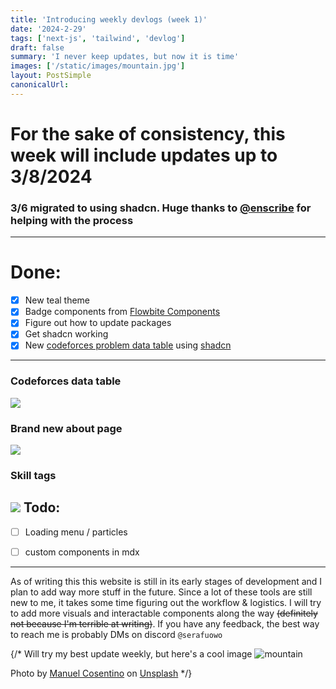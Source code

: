 ```yaml
---
title: 'Introducing weekly devlogs (week 1)'
date: '2024-2-29'
tags: ['next-js', 'tailwind', 'devlog']
draft: false
summary: 'I never keep updates, but now it is time'
images: ['/static/images/mountain.jpg']
layout: PostSimple
canonicalUrl:
---
```

# For the sake of consistency, this week will include updates up to 3/8/2024 <br/>

### 3/6 migrated to using shadcn. Huge thanks to [**@enscribe**](https://github.com/jktrn) for helping with the process
---
# Done: 
- [x] New teal theme 
- [x] Badge components from [Flowbite Components](https://flowbite.com/docs/typography/images/)
- [x] Figure out how to update packages
- [x] Get shadcn working
- [x] New [codeforces problem data table](../codeforces) using [shadcn](https://ui.shadcn.com/)
---
### Codeforces data table
![](/static/images/webdev/table.png)

### Brand new about page
![](/static/images/webdev/image.png)

### Skill tags
![](/static/images/webdev/tags.png)
Todo: 
---
- [ ] Loading menu / particles

- [ ] custom components in mdx 

---
As of writing this this website is still in its early stages of development and I plan to add 
way more stuff in the future. Since a lot of these tools are still new to me, it takes some time 
figuring out the workflow & logistics. 
I will try to add more visuals and interactable components along the way ~~(definitely not because I'm 
terrible at writing)~~. If you have any feedback, the best way to reach me is probably DMs on discord `@serafuowo`

{/* Will try my best update weekly, but here's a cool image 
![mountain](/static/images/mountain.jpg)

Photo by [Manuel Cosentino](https://unsplash.com/ja/@manucosen)
on [Unsplash](https://unsplash.com/ja) */}
 